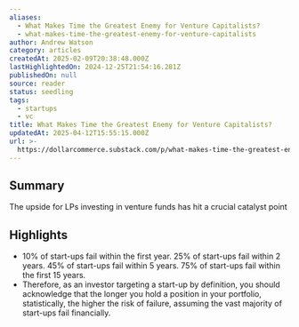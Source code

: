```yaml
---
aliases:
  - What Makes Time the Greatest Enemy for Venture Capitalists?
  - what-makes-time-the-greatest-enemy-for-venture-capitalists
author: Andrew Watson
category: articles
createdAt: 2025-02-09T20:38:48.000Z
lastHighlightedOn: 2024-12-25T21:54:16.281Z
publishedOn: null
source: reader
status: seedling
tags:
  - startups
  - vc
title: What Makes Time the Greatest Enemy for Venture Capitalists?
updatedAt: 2025-04-12T15:55:15.000Z
url: >-
  https://dollarcommerce.substack.com/p/what-makes-time-the-greatest-enemy-for-investors?utm_source=post-email-title&publication_id=2682667&post_id=151639720&utm_campaign=email-post-title&isFreemail=true&r=31t9d7&triedRedirect=true&utm_medium=email
---
```

## Summary

The upside for LPs investing in venture funds has hit a crucial catalyst point

## Highlights

- 10% of start-ups fail within the first year.
  25% of start-ups fail within 2 years.
  45% of start-ups fail within 5 years.
  75% of start-ups fail within the first 15 years.
- Therefore, as an investor targeting a start-up by definition, you should acknowledge that the longer you hold a position in your portfolio, statistically, the higher the risk of failure, assuming the vast majority of start-ups fail financially.
